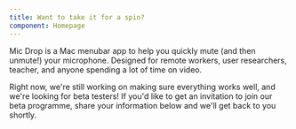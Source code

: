 ```yaml
---
title: Want to take it for a spin?
component: Homepage
---
```



Mic Drop is a Mac menubar app to help you quickly mute (and then unmute!) your microphone. Designed for remote workers, user researchers, teacher, and anyone spending a lot of time on video.

Right now, we're still working on making sure everything works well, and we're looking for beta testers! If you'd like to get an invitation to join our beta programme, share your information below and we'll get back to you shortly.

<SignUpForm />
